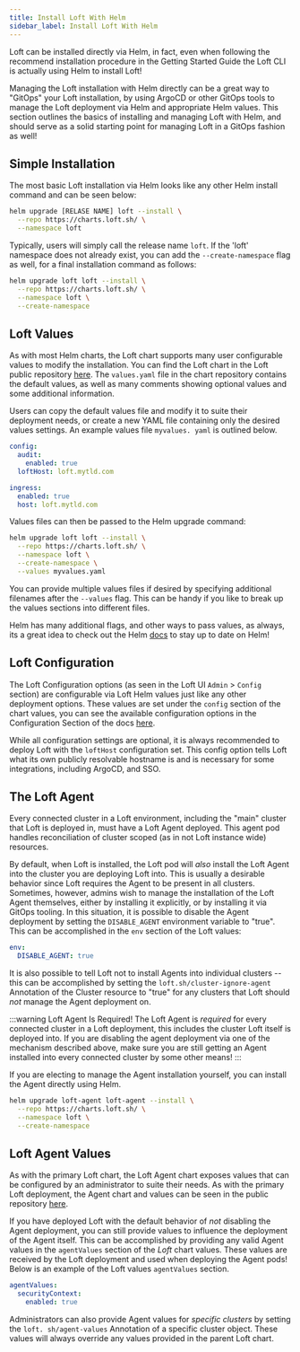 ```yaml
---
title: Install Loft With Helm
sidebar_label: Install Loft With Helm
---
```


Loft can be installed directly via Helm, in fact, even when following the recommend installation
procedure in the Getting Started Guide the Loft CLI is actually using Helm to install Loft!

Managing the Loft installation with Helm directly can be a great way to "GitOps" your Loft
installation, by using ArgoCD or other GitOps tools to manage the Loft deployment via Helm and
appropriate Helm values. This section outlines the basics of installing and managing Loft with
Helm, and should serve as a solid starting point for managing Loft in a GitOps fashion as well!

## Simple Installation

The most basic Loft installation via Helm looks like any other Helm install command and can be
seen below:

```bash
helm upgrade [RELASE NAME] loft --install \
  --repo https://charts.loft.sh/ \
  --namespace loft
```

Typically, users will simply call the release name `loft`. If the 'loft' namespace does not
already exist, you can add the `--create-namespace` flag as well, for a final installation
command as follows:

```bash
helm upgrade loft loft --install \
  --repo https://charts.loft.sh/ \
  --namespace loft \
  --create-namespace
```

## Loft Values

As with most Helm charts, the Loft chart supports many user configurable values to modify the
installation. You can find the Loft chart in the Loft public repository
[here](https://github.com/loft-sh/loft/tree/master/chart). The `values.yaml` file in the
chart repository contains the default values, as well as many comments showing optional values
and some additional information.

Users can copy the default values file and modify it to suite their deployment needs, or create
a new YAML file containing only the desired values settings. An example values file `myvalues.
yaml` is outlined below.

```yaml
config:
  audit:
    enabled: true
  loftHost: loft.mytld.com

ingress:
  enabled: true
  host: loft.mytld.com
```

Values files can then be passed to the Helm upgrade command:

```bash
helm upgrade loft loft --install \
  --repo https://charts.loft.sh/ \
  --namespace loft \
  --create-namespace \
  --values myvalues.yaml
```

You can provide multiple values files if desired by specifying additional filenames after the
`--values` flag. This can be handy if you like to break up the values sections into different files.

Helm has many additional flags, and other ways to pass values, as always, its a great idea to
check out the Helm [docs](https://helm.sh/docs/) to stay up to date on Helm!

## Loft Configuration

The Loft Configuration options (as seen in the Loft UI `Admin` > `Config` section) are
configurable via Loft Helm values just like any other deployment options. These values are set
under the `config` section of the chart values, you can see the available configuration options
in the Configuration Section of the docs [here](../config).

While all configuration settings are optional, it is always recommended to deploy Loft with the
`loftHost` configuration set. This config option tells Loft what its own publicly resolvable
hostname is and is necessary for some integrations, including ArgoCD, and SSO.

## The Loft Agent

Every connected cluster in a Loft environment, including the "main" cluster that Loft is
deployed in, must have a Loft Agent deployed. This agent pod handles reconciliation of cluster
scoped (as in not Loft instance wide) resources.

By default, when Loft is installed, the Loft pod will _also_ install the Loft Agent into the
cluster you are deploying Loft into. This is usually a desirable behavior since Loft requires
the Agent to be present in all clusters. Sometimes, however, admins wish to manage the
installation of the Loft Agent themselves, either by installing it explicitly, or by installing
it via GitOps tooling. In this situation, it is possible to disable the Agent deployment by
setting the `DISABLE_AGENT` environment variable to "true". This can be accomplished in the
`env` section of the Loft values:

```yaml
env:
  DISABLE_AGENT: true
```

It is also possible to tell Loft not to install Agents into individual clusters -- this can be
accomplished by setting the `loft.sh/cluster-ignore-agent` Annotation of the Cluster resource to
"true" for any clusters that Loft should _not_ manage the Agent deployment on.

:::warning Loft Agent Is Required!
The Loft Agent is _required_ for every connected cluster in a Loft deployment, this includes the
cluster Loft itself is deployed into. If you are disabling the agent deployment via one of the
mechanism described above, make sure you are still getting an Agent installed into every
connected cluster by some other means!
:::

If you are electing to manage the Agent installation yourself, you can install the Agent
directly using Helm.

```bash
helm upgrade loft-agent loft-agent --install \
  --repo https://charts.loft.sh/ \
  --namespace loft \
  --create-namespace
```

## Loft Agent Values

As with the primary Loft chart, the Loft Agent chart exposes values that can be configured by an
administrator to suite their needs. As with the primary Loft deployment, the Agent chart and
values can be seen in the public repository
[here](https://github.com/loft-sh/loft/tree/master/chart).

If you have deployed Loft with the default behavior of _not_ disabling the Agent deployment, you
can still provide values to influence the deployment of the Agent itself. This can be
accomplished by providing any valid Agent values in the `agentValues` section of the _Loft_
chart values. These values are received by the Loft deployment and used when deploying the Agent
pods! Below is an example of the Loft values `agentValues` section.

```yaml
agentValues:
  securityContext:
    enabled: true
```

Administrators can also provide Agent values for _specific clusters_ by setting the `loft.
sh/agent-values` Annotation of a specific cluster object. These values will always override any
values provided in the parent Loft chart.
